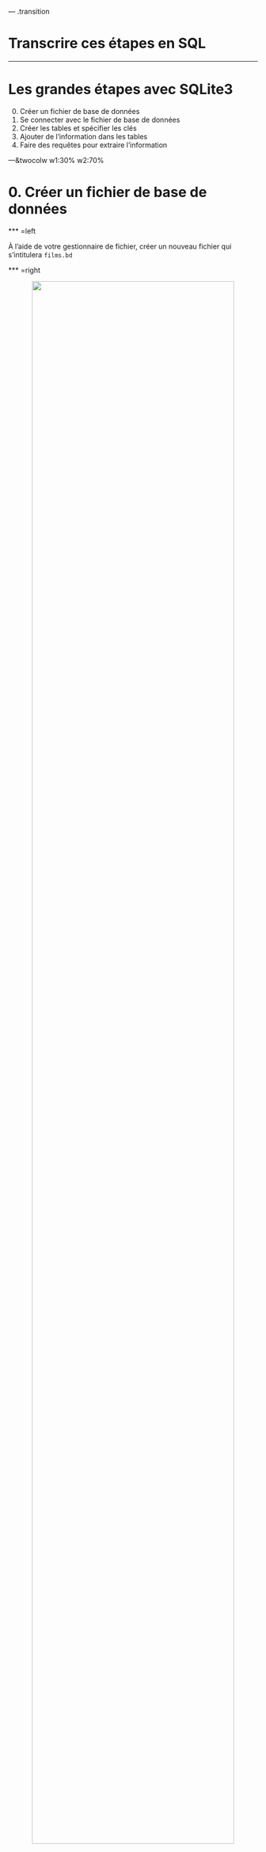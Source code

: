 
--- .transition

# Transcrire ces étapes en SQL

---

# Les grandes étapes avec SQLite3

0. Créer un fichier de base de données
1. Se connecter avec le fichier de base de données
2. Créer les tables et spécifier les clés
3. Ajouter de l'information dans les tables
4. Faire des requêtes pour extraire l'information


---&twocolw w1:30% w2:70%

# 0. Créer un fichier de base de données

*** =left

À l'aide de votre gestionnaire de fichier, créer un nouveau fichier qui s'intitulera `films.bd`

*** =right

<div style='text-align:center;'>
  <img src="assets/img/gf.png" width="90%"></img>
</div>


---&twocolw w1:40% w2:60%

# Se connecter à la BD (SQLite3) via R

*** =right

```r
system("rm -f ./assets/data/films.db")
```

```r
library(RSQLite)
con <- dbConnect(SQLite(), dbname="./assets/data/films.db")
## !ATTENTION!: Ceci est mon chemin d'accès vers le fichier!
## Astuces: getwd() et setwd()
```

```r
dbSendQuery(con,"Instructions SQL à envoyer")
```

*** =left

- `con` est un objet contenant la connexion avec le serveur/fichier de base de données.
- On utilisera la fonction `dbSendQuery()` pour envoyer les instructions SQL.
- Le deuxième argument de la fonction `dbSendQuery()` est une chaine de caractères contenant les instructions SQL.


---&twocolw w1:50% w2:50%

# Création de la base de données via R

```r
dbSendQuery(con,"CREATE DATABASE films;")
```

## Important:

1. `CREATE DATABASE` serait importante seulement avec d'autres SGBDs (approche serveur). Dans le cas de SQLite3, un fichier = une base de données.
2. En SQL, chaque instruction se termine par un point-virgule.
3. Les instructions sont écrites en majuscules et les variables en minuscules.
4. Toutes les instructions SQL sont énumérées et expliquées en Français à cette adresse: [http://docs.postgresql.fr/9.5/sql-commands.html](http://docs.postgresql.fr/9.5/sql-commands.html)


---&twocol

# Création d'une première table avec clé primaire

*** =left

Voici un exemple d'instruction SQL pour créer la table `films`.

```sql
CREATE TABLE films (
    code        VARCHAR(5),
    titre       VARCHAR(40),
    did         INTEGER,
    date_prod   DATE,
    genre       VARCHAR(10),
    duree       INTEGER,
    PRIMARY KEY(code,titre)
);
```

*** =right

- `films` est le nom de la table
- Chaque attribut de la table (`code`,`titre` etc) dispose d'un type de données (`char(5)`, `varchar(40)` etc) [Type de données SQLite](https://www.sqlite.org/datatype3.html)
- La dernière ligne correspond aux contraintes de la table telle que la clé primaire.
- **Question:** Cette clé primaire est composite ou simple?

---&twocol

# Création d'une table avec clé étrangère

*** =left

Si l'on veut créer une table `acteurs` et référencer cette table à la table `films`.

```sql
CREATE TABLE acteurs (
    nom         VARCHAR(40),
    prenom      VARCHAR(40),
    naissance   DATE,
    code        CHAR(5),
    titre       VARCHAR(40),
    PRIMARY KEY (nom,prenom),
    FOREIGN KEY (code, titre) REFERENCES
        films (code, titre) ON DELETE CASCADE
);
```

*** =right

- On déclare `prenom` et `nom` comme étant la clé primaire de la table `acteurs`.
- On référence les attributs `code` et `titre` comme étant la clé étrangère.

---&twocol

# Création d'une table avec clé étrangère

*** =left

Si l'on veut créer une table `acteurs` et référencer cette table à la table `films`.

```sql
CREATE TABLE acteurs (
    nom         VARCHAR(40),
    prenom      VARCHAR(40),
    naissance   DATE,
    code        CHAR(5),
    titre       VARCHAR(40),
    PRIMARY KEY (nom,prenom),
    FOREIGN KEY (code, titre) REFERENCES
        films (code, titre) ON DELETE CASCADE
);
```

*** =right

## Important:

- On ne peut plus insérer d'acteurs jouant dans un film qui n'est pas référencé dans la table `films`. C'est ce que l'on appelle l'intégrité référentielle.
- Lorsque l'on supprime un enregistrement dans `films`, les acteurs référencés à ce film vont être automatiquement supprimés grâce à l'instruction `CASCADE`.


---

# Ajout de contraintes à une table

SQL présente également l'avantage de pouvoir mettre des contraintes sur les champs:

```sql
CREATE TABLE films (
    code        VARCHAR(5) NOT NULL,
    titre       VARCHAR(40) NOT NULL,
    did         INTEGER,
    date_prod   DATE,
    genre       VARCHAR(10) DEFAULT "COMEDIE",
    duree       INTEGER CHECK( duree > 0 ),
    PRIMARY KEY(code,titre)
);
```


---

# Création d'une table avec R

## On se sert de R pour envoyer l'instruction SQL de création de la table:

```r

films_sql <- "
CREATE TABLE films (
    code        VARCHAR(5),
    titre       VARCHAR(40),
    did         INTEGER,
    date_prod   DATE,
    genre       VARCHAR(10),
    duree       INTEGER,
    PRIMARY KEY(code,titre)
);"

dbSendQuery(con,films_sql)
dbListTables(con)
```

---

# Création d'une table

## Exercice pour le travail de session (20 minutes):

En vous inspirant des [exemples](http://www.sqlitetutorial.net/sqlite-create-table/) et de la syntaxe SQL expliquée précédemment, écrivez le script contenant les instructions SQL permettant la création de table la `personnes`.

- [Documentation SQL pour SQLite3](https://www.sqlite.org/lang.html)
- [Type de données SQLite](https://www.sqlite.org/datatype3.html)


---

# Modifier la table existante

```sql
ALTER TABLE database_name.table_name RENAME TO new_table_name;
ALTER TABLE database_name.table_name ADD COLUMN column_def...;
```

Il peut être parfois préférable supprimer la table et de la reconstruire plutôt que de la modifier à la volée.

---

# Supprimer la table de données et se déconnecter du fichier de base de données

```r
dbSendQuery(con,"DROP TABLE films;")
dbDisconnect(con)
```

- `DROP TABLE` supprime l'ensemble de la table et ses données.
- `dbDisconnect(con)` permet de fermer la connection avec le fichier de base de données (permet à un autre utilisateur de se connecter).

---

# Supprimer la base de données

```r
dbSendQuery(con,"DROP DATABASE films;")
dbDisconnect(con)
```

- `DROP DATABASE` fonctionne seulement avec d'autres SGBDs (approche serveur).
- Dans le cas de SQLite3, on supprime simplement le fichier `*.db`.

---

# Lectures et travail pour la semaine prochiane

## Travail

Maintenant que vous en savez plus sur le format des données, vous devez écrire le script R pour créer votre base de données en spécifiant les tables, les champs et les clés liant les tables entre elles.

---

# Lectures et travail pour la semaine prochaine

## Travail

- Poisot et al. 2014. Moving toward a sustainable ecological science: don't let data go to waste ! Ideas in Ecology and Evolution 6: 11-19
- Mills et al. 2015. Archivin Primary Data: Solutions for Long-term Studies. Trends in Ecology and Evolution.
